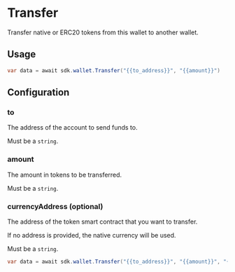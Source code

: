 # Transfer

Transfer native or ERC20 tokens from this wallet to another wallet.

## Usage

```csharp
var data = await sdk.wallet.Transfer("{{to_address}}", "{{amount}}")
```

## Configuration

### to

The address of the account to send funds to.

Must be a `string`.

### amount

The amount in tokens to be transferred.

Must be a `string`.

### currencyAddress (optional)

The address of the token smart contract that you want to transfer.

If no address is provided, the native currency will be used.

Must be a `string`.

```csharp
var data = await sdk.wallet.Transfer("{{to_address}}", "{{amount}}", "{{currency_contract_address}}")
```
